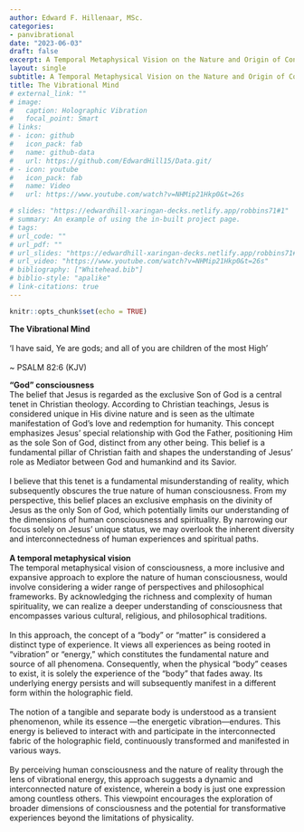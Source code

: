 ```yaml
---
author: Edward F. Hillenaar, MSc. 
categories:
- panvibrational
date: "2023-06-03"
draft: false
excerpt: A Temporal Metaphysical Vision on the Nature and Origin of Consciousness
layout: single
subtitle: A Temporal Metaphysical Vision on the Nature and Origin of Consciousness
title: The Vibrational Mind
# external_link: ""
# image:
#   caption: Holographic Vibration
#   focal_point: Smart
# links:
# - icon: github
#   icon_pack: fab
#   name: github-data
#   url: https://github.com/EdwardHill15/Data.git/
# - icon: youtube
#   icon_pack: fab
#   name: Video
#   url: https://www.youtube.com/watch?v=NHMip21Hkp0&t=26s

# slides: "https://edwardhill-xaringan-decks.netlify.app/robbins71#1"
# summary: An example of using the in-built project page.
# tags:
# url_code: ""
# url_pdf: ""
# url_slides: "https://edwardhill-xaringan-decks.netlify.app/robbins71#1"
# url_video: "https://www.youtube.com/watch?v=NHMip21Hkp0&t=26s"
# bibliography: ["Whitehead.bib"]
# biblio-style: "apalike"
# link-citations: true
---
```

```r
knitr::opts_chunk$set(echo = TRUE)
```
**The Vibrational Mind**
<br>
<br>
‘I have said, Ye are gods; and all of you are children of the most High’
<br>
<br>
~ PSALM 82:6 (KJV)

**“God” consciousness**
<br>
The belief that Jesus is regarded as the exclusive Son of God is a central tenet in Christian theology. According to Christian teachings, Jesus is considered unique in His divine nature and is seen as the ultimate manifestation of God's love and redemption for humanity. This concept emphasizes Jesus' special relationship with God the Father, positioning Him as the sole Son of God, distinct from any other being. This belief is a fundamental pillar of Christian faith and shapes the understanding of Jesus' role as Mediator between God and humankind and its Savior.
<br>
<br>
I believe that this tenet is a fundamental misunderstanding of reality, which subsequently obscures the true nature of human consciousness. From my perspective, this belief places an exclusive emphasis on the divinity of Jesus as the only Son of God, which potentially limits our understanding of the dimensions of human consciousness and spirituality. By narrowing our focus solely on Jesus' unique status, we may overlook the inherent diversity and interconnectedness of human experiences and spiritual paths.
<br>
<br>
**A temporal metaphysical vision**
<br>
The temporal metaphysical vision of consciousness, a more inclusive and expansive approach to explore the nature of human consciousness, would involve considering a wider range of perspectives and philosophical frameworks. By acknowledging the richness and complexity of human spirituality, we can realize a deeper understanding of consciousness that encompasses various cultural, religious, and philosophical traditions.
<br>
<br>
In this approach, the concept of a "body" or "matter" is considered a distinct type of experience. It views all experiences as being rooted in "vibration" or "energy," which constitutes the fundamental nature and source of all phenomena. Consequently, when the physical "body" ceases to exist, it is solely the experience of the "body" that fades away. Its underlying energy persists and will subsequently manifest in a different form within the holographic field.
<br>
<br>
The notion of a tangible and separate body is understood as a transient phenomenon, while its essence —the energetic vibration—endures. This energy is believed to interact with and participate in the interconnected fabric of the holographic field, continuously transformed and manifested in various ways.
<br>
<br>
By perceiving human consciousness and the nature of reality through the lens of vibrational energy, this approach suggests a dynamic and interconnected nature of existence, wherein a body is just one expression among countless others. This viewpoint encourages the exploration of broader dimensions of consciousness and the potential for transformative experiences beyond the limitations of physicality.


